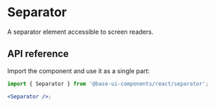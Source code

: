 # Separator

<Subtitle>A separator element accessible to screen readers.</Subtitle>

<Meta
  name="description"
  content="A high-quality, unstyled React separator component that is accessible to screen readers."
/>

<Demo path="./demos/hero" />

## API reference

Import the component and use it as a single part:

```jsx title="Anatomy"
import { Separator } from '@base-ui-components/react/separator';

<Separator />;
```

<Reference component="Separator" />
